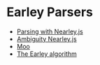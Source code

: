 # Earley Parsers

* [Parsing with Nearley.js](/topics/syntax-analysis/earley/nearley)
* [Ambiguity Nearley.js](/topics/syntax-analysis/earley/ambiguity)
* [Moo](/topics/syntax-analysis/earley/moo)
* [The Earley algorithm](/topics/syntax-analysis/earley/algorithm)
